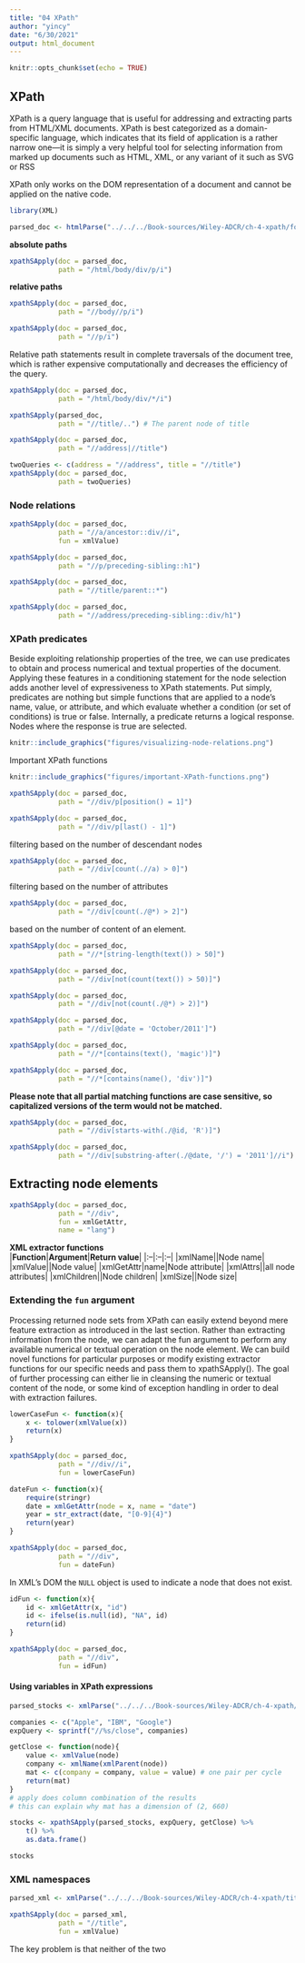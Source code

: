 ```yaml
---
title: "04 XPath"
author: "yincy"
date: "6/30/2021"
output: html_document
---
```


```r
knitr::opts_chunk$set(echo = TRUE)
```


## XPath
XPath is a query language that is useful for addressing and extracting parts from HTML/XML documents. XPath is best categorized as a domain-specific language, which indicates that its field of application is a rather narrow one—it is simply a very helpful tool for selecting information from marked up documents such as HTML, XML, or any variant of it such as SVG or RSS  

XPath only works on the DOM representation of a document and cannot be applied on the native code.  

```r
library(XML)

parsed_doc <- htmlParse("../../../Book-sources/Wiley-ADCR/ch-4-xpath/fortunes/fortunes.html")
```

**absolute paths**  
```r
xpathSApply(doc = parsed_doc, 
            path = "/html/body/div/p/i")
```

**relative paths**  
```r
xpathSApply(doc = parsed_doc, 
            path = "//body//p/i")
```

```r
xpathSApply(doc = parsed_doc, 
            path = "//p/i")
```

Relative path statements result in complete traversals of the document tree, which is rather expensive computationally and decreases the efficiency of the query.  

```r
xpathSApply(doc = parsed_doc, 
            path = "/html/body/div/*/i")
```

```r
xpathSApply(parsed_doc, 
            path = "//title/..") # The parent node of title
```

```r
xpathSApply(doc = parsed_doc, 
            path = "//address|//title")
```

```r
twoQueries <- c(address = "//address", title = "//title")
xpathSApply(doc = parsed_doc, 
            path = twoQueries)
```

### Node relations
```r
xpathSApply(doc = parsed_doc, 
            path = "//a/ancestor::div//i", 
            fun = xmlValue)
```

```r
xpathSApply(doc = parsed_doc, 
            path = "//p/preceding-sibling::h1")
```

```r
xpathSApply(doc = parsed_doc, 
            path = "//title/parent::*")
```

```r
xpathSApply(doc = parsed_doc, 
            path = "//address/preceding-sibling::div/h1") 
```

### XPath predicates
Beside exploiting relationship properties of the tree, we can use predicates to obtain and process numerical and textual properties of the document. Applying these features in a conditioning statement for the node selection adds another level of expressiveness to XPath statements. Put simply, predicates are nothing but simple functions that are applied to a node’s name, value, or attribute, and which evaluate whether a condition (or set of conditions) is true or false. Internally, a predicate returns a logical response. Nodes where the response is true are selected.  

```r
knitr::include_graphics("figures/visualizing-node-relations.png")
```

Important XPath functions  
```r
knitr::include_graphics("figures/important-XPath-functions.png")
```

```r
xpathSApply(doc = parsed_doc, 
            path = "//div/p[position() = 1]")
```

```r
xpathSApply(doc = parsed_doc, 
            path = "//div/p[last() - 1]")
```

filtering based on the number of descendant <a> nodes  
```r
xpathSApply(doc = parsed_doc, 
            path = "//div[count(.//a) > 0]")
```

filtering based on the number of attributes  
```r
xpathSApply(doc = parsed_doc, 
            path = "//div[count(./@*) > 2]")
```

based on the number of content of an element.  
```r
xpathSApply(doc = parsed_doc, 
            path = "//*[string-length(text()) > 50]")
```

```r
xpathSApply(doc = parsed_doc, 
            path = "//div[not(count(text()) > 50)]")

xpathSApply(doc = parsed_doc, 
            path = "//div[not(count(./@*) > 2)]")
```

```r
xpathSApply(doc = parsed_doc, 
            path = "//div[@date = 'October/2011']")
```

```r
xpathSApply(doc = parsed_doc, 
            path = "//*[contains(text(), 'magic')]")

xpathSApply(doc = parsed_doc, 
            path = "//*[contains(name(), 'div')]")
```

**Please note that all partial matching functions are case sensitive, so capitalized versions of the term would not be matched.**  

```r
xpathSApply(doc = parsed_doc, 
            path = "//div[starts-with(./@id, 'R')]")
```

```r
xpathSApply(doc = parsed_doc, 
            path = "//div[substring-after(./@date, '/') = '2011']//i")
```

## Extracting node elements  
```r
xpathSApply(doc = parsed_doc, 
            path = "//div", 
            fun = xmlGetAttr, 
            name = "lang")
```

**XML extractor functions**  
|**Function**|**Argument**|**Return value**|
|:--|:--|:--|
|xmlName||Node name|
|xmlValue||Node value|
|xmlGetAttr|name|Node attribute|
|xmlAttrs||all node attributes|
|xmlChildren||Node children|
|xmlSize||Node size|  


### Extending the `fun` argument  
Processing returned node sets from XPath can easily extend beyond mere feature extraction as introduced in the last section. Rather than extracting information from the node, we can adapt the fun argument to perform any available numerical or textual operation on the node element. We can build novel functions for particular purposes or modify existing extractor functions for our specific needs and pass them to xpathSApply(). The goal of further processing can either lie in cleansing the numeric or textual content of the node, or some kind of exception handling in order to deal with extraction failures.  

```r
lowerCaseFun <- function(x){
    x <- tolower(xmlValue(x))
    return(x)
}

xpathSApply(doc = parsed_doc, 
            path = "//div//i", 
            fun = lowerCaseFun)
```

```r
dateFun <- function(x){
    require(stringr)
    date = xmlGetAttr(node = x, name = "date")
    year = str_extract(date, "[0-9]{4}")
    return(year)
}

xpathSApply(doc = parsed_doc, 
            path = "//div", 
            fun = dateFun)
```

In XML’s DOM the `NULL` object is used to indicate a node that does not exist.  

```r
idFun <- function(x){
    id <- xmlGetAttr(x, "id")
    id <- ifelse(is.null(id), "NA", id)
    return(id)
}

xpathSApply(doc = parsed_doc, 
            path = "//div", 
            fun = idFun)
```

#### Using variables in XPath expressions
```r
parsed_stocks <- xmlParse("../../../Book-sources/Wiley-ADCR/ch-4-xpath/technology/technology.xml")

companies <- c("Apple", "IBM", "Google")
expQuery <- sprintf("//%s/close", companies)

getClose <- function(node){
    value <- xmlValue(node)
    company <- xmlName(xmlParent(node))
    mat <- c(company = company, value = value) # one pair per cycle
    return(mat)
}
# apply does column combination of the results
# this can explain why mat has a dimension of (2, 660)

stocks <- xpathSApply(parsed_stocks, expQuery, getClose) %>% 
    t() %>% 
    as.data.frame()

stocks
```


### XML namespaces
```r
parsed_xml <- xmlParse("../../../Book-sources/Wiley-ADCR/ch-4-xpath/title.xml")
```

```r
xpathSApply(doc = parsed_xml, 
            path = "//title", 
            fun = xmlValue)
```

The key problem is that neither of the two <title> nodes in the document has been defined under the default namespace on which standard XPath operatoes.  

**One way to bypass the unique namespaces is to make a query directly to the local name of interest**:  

```r
xpathSApply(doc = parsed_xml, 
            path = "//*[local-name() = 'title']", 
            fun = xmlValue)
```

To conduct namespace-aware XPath queries on the document, we can extend the function and use the namespaces argument in the xpathSApply() function to refer to the particular namespace under which the second <title> node has been defined.  

```r
xpathSApply(doc = parsed_xml, 
            path = "//x:title", 
            namespaces = c(x = "http://funnybooknames.com/crockford"), 
            fun = xmlValue)
```

```r
ns <- xmlNamespaceDefinitions(parsed_xml) %>% 
    extract2(2) %>% 
    extract2("uri")

xpathSApply(doc = parsed_xml, 
            path = "//x:title", 
            namespaces = c(x = ns), 
            fun = xmlValue)
```

